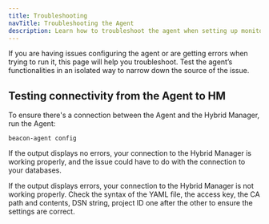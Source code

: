 ```yaml
---
title: Troubleshooting
navTitle: Troubleshooting the Agent
description: Learn how to troubleshoot the agent when setting up monitoring with PG AI Hybrid Manager.
---
```


If you are having issues configuring the agent or are getting errors when trying to run it, this page will help you troubleshoot. Test the agent’s functionalities in an isolated way to narrow down the source of the issue. 

## Testing connectivity from the Agent to HM

To ensure there's a connection between the Agent and the Hybrid Manager, run the Agent:

```
beacon-agent config
```

If the output displays no errors, your connection to the Hybrid Manager is working properly, and the issue could have to do with the connection to your databases. 

If the output displays errors, your connection to the Hybrid Manager is not working properly. Check the syntax of the YAML file, the access key, the CA path and contents, DSN string, project ID one after the other to ensure the settings are correct. 
